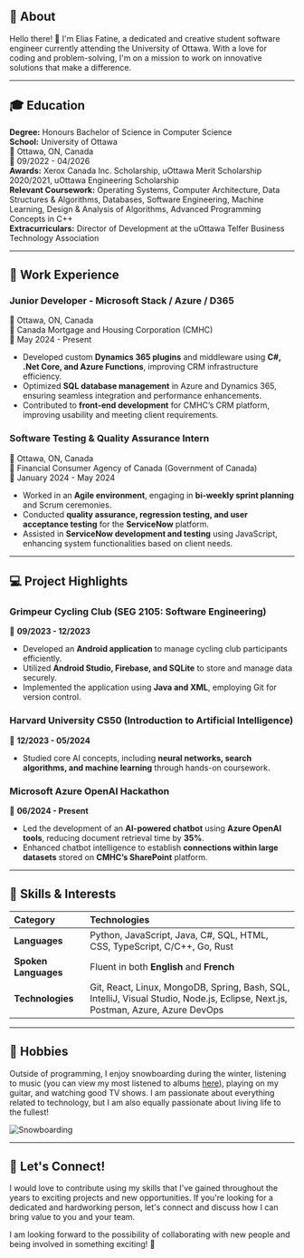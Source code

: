 ## 🚀 About

Hello there! 👋 I'm Elias Fatine, a dedicated and creative student software engineer currently attending the University of Ottawa. With a love for coding and problem-solving, I'm on a mission to work on innovative solutions that make a difference.

---

## 🎓 Education

**Degree:** Honours Bachelor of Science in Computer Science  
**School:** University of Ottawa  
📍 Ottawa, ON, Canada  
📆 09/2022 - 04/2026  
**Awards:** Xerox Canada Inc. Scholarship, uOttawa Merit Scholarship 2020/2021, uOttawa Engineering Scholarship  
**Relevant Coursework:** Operating Systems, Computer Architecture, Data Structures & Algorithms, Databases, Software Engineering, Machine Learning, Design & Analysis of Algorithms, Advanced Programming Concepts in C++  
**Extracurriculars:** Director of Development at the uOttawa Telfer Business Technology Association

---

## 🌟 Work Experience

### Junior Developer - Microsoft Stack / Azure / D365

📍 Ottawa, ON, Canada  
🏢 Canada Mortgage and Housing Corporation (CMHC)  
📆 May 2024 - Present

- Developed custom **Dynamics 365 plugins** and middleware using **C#, .Net Core, and Azure Functions**, improving CRM infrastructure efficiency.
- Optimized **SQL database management** in Azure and Dynamics 365, ensuring seamless integration and performance enhancements.
- Contributed to **front-end development** for CMHC’s CRM platform, improving usability and meeting client requirements.

### Software Testing & Quality Assurance Intern

📍 Ottawa, ON, Canada  
🏢 Financial Consumer Agency of Canada (Government of Canada)  
📆 January 2024 - May 2024

- Worked in an **Agile environment**, engaging in **bi-weekly sprint planning** and Scrum ceremonies.
- Conducted **quality assurance, regression testing, and user acceptance testing** for the **ServiceNow** platform.
- Assisted in **ServiceNow development and testing** using JavaScript, enhancing system functionalities based on client needs.

---

## 💻 Project Highlights

### Grimpeur Cycling Club (SEG 2105: Software Engineering)

📆 **09/2023 - 12/2023**

- Developed an **Android application** to manage cycling club participants efficiently.
- Utilized **Android Studio, Firebase, and SQLite** to store and manage data securely.
- Implemented the application using **Java and XML**, employing Git for version control.

### Harvard University CS50 (Introduction to Artificial Intelligence)

📆 **12/2023 - 05/2024**

- Studied core AI concepts, including **neural networks, search algorithms, and machine learning** through hands-on coursework.

### Microsoft Azure OpenAI Hackathon

📆 **06/2024 - Present**

- Led the development of an **AI-powered chatbot** using **Azure OpenAI tools**, reducing document retrieval time by **35%**.
- Enhanced chatbot intelligence to establish **connections within large datasets** stored on **CMHC’s SharePoint** platform.

---

## 🚀 Skills & Interests

| Category             | Technologies                                                                                                                    |
| :------------------- | :------------------------------------------------------------------------------------------------------------------------------ |
| **Languages**        | Python, JavaScript, Java, C#, SQL, HTML, CSS, TypeScript, C/C++, Go, Rust                                                       |
| **Spoken Languages** | Fluent in both **English** and **French**                                                                                       |
| **Technologies**     | Git, React, Linux, MongoDB, Spring, Bash, SQL, IntelliJ, Visual Studio, Node.js, Eclipse, Next.js, Postman, Azure, Azure DevOps |

---

## 🎸 Hobbies

Outside of programming, I enjoy snowboarding during the winter, listening to music (you can view my most listened to albums [here](https://www.eliasf.dev/albums)), playing on my guitar, and watching good TV shows. I am passionate about everything related to technology, but I am also equally passionate about living life to the fullest!

![Snowboarding](https://imgur.com/ozGmwdA.jpg)

---

## 🤝 Let's Connect!

I would love to contribute using my skills that I've gained throughout the years to exciting projects and new opportunities. If you're looking for a dedicated and hardworking person, let's connect and discuss how I can bring value to you and your team.

I am looking forward to the possibility of collaborating with new people and being involved in something exciting! 🚀
